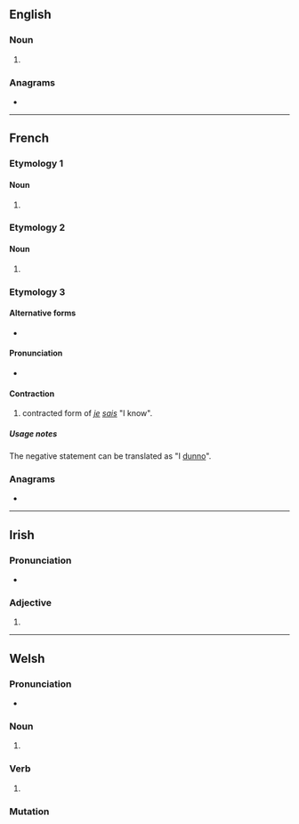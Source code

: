 {{also|cháis}}
==English==

===Noun===
{{head|en|noun form}}

# {{plural of|en|chai}}

===Anagrams===
* {{anagrams|en|a=achis|Chias|Chisa|chias}}

----

==French==

===Etymology 1===

====Noun====
{{head|fr|noun form}}

# {{plural of|fr|chai|g=m|t=wine cellars}}

===Etymology 2===

====Noun====
{{head|fr|noun form}}

# {{plural of|fr|chai|g=m|t=teas}}

===Etymology 3===

====Alternative forms====
* {{l|fr|ché}}

====Pronunciation====
* {{fr-IPA|ché}}

====Contraction====
{{head|fr|contractions}}

# {{lb|fr|informal}} contracted form of ''[[je]] [[sais]]'' "I know".

=====Usage notes=====
The negative statement {{m|fr|chais pas}} can be translated as "I [[dunno]]".

===Anagrams===
* {{l|fr|chias}}

----

==Irish==

===Pronunciation===
* {{IPA|ga|[xaʃ]}}

===Adjective===
{{head|ga|mutated adjective}}

# {{ga-lenition of|cais}}

----

==Welsh==

===Pronunciation===
* {{IPA|cy|/χai̯s/}}

===Noun===
{{head|cy|mutated noun}}

# {{aspirate mutation of|cy|cais}}

===Verb===
{{head|cy|mutated verb}}

# {{aspirate mutation of|cy|cais}}

===Mutation===
{{cy-mut|cais}}